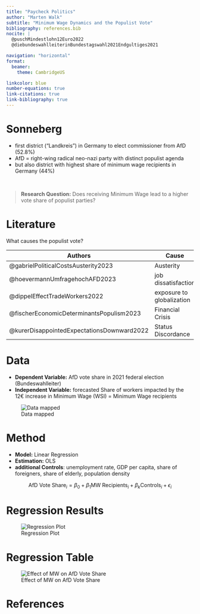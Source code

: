 ```yaml
---
title: "Paycheck Politics"
author: "Marten Walk"
subtitle: "Minimum Wage Dynamics and the Populist Vote"
bibliography: references.bib
nocite: |
  @puschMindestlohn12Euro2022
  @diebundeswahlleiterinBundestagswahl2021Endgultiges2021

navigation: "horizontal"
format: 
  beamer:
    theme: CambridgeUS

linkcolor: blue
number-equations: true
link-citations: true
link-bibliography: true
---
```


# Sonneberg

-   first district ("Landkreis") in Germany to elect commissioner from AfD (52.8%)
-   AfD = right-wing radical neo-nazi party with distinct populist agenda
-   but also district with highest share of minimum wage recipients in Germany (44%)

\

> **Research Question:** Does receiving Minimum Wage lead to a higher vote share of populist parties?

# Literature

What causes the populist vote?

| Authors                                    | Cause                     |
|--------------------------------------------|---------------------------|
| @gabrielPoliticalCostsAusterity2023        | Austerity                 |
| @hoevermannUmfragehochAFD2023              | job dissatisfaction       |
| @dippelEffectTradeWorkers2022              | exposure to globalization |
| @fischerEconomicDeterminantsPopulism2023   | Financial Crisis          |
| @kurerDisappointedExpectationsDownward2022 | Status Discordance        |

# Data

-   **Dependent Variable:** AfD vote share in 2021 federal election (Bundeswahlleiter)
-   **Independent Variable:** forecasted Share of workers impacted by the 12€ increase in Minimum Wage (WSI) = Minimum Wage recipients

![Data mapped](images/maps.png)

# Method

-   **Model:** Linear Regression
-   **Estimation:** OLS
-   **additional Controls**: unemployment rate, GDP per capita, share of foreigners, share of elderly, population density

$$
\text{AfD Vote Share}_{i} = \beta_0 + \beta_1 \text{MW Recipients}_{i} + \beta_k \text{Controls}_{i} + \epsilon_{i}
$$

# Regression Results

![Regression Plot](images/plot_basic.png)

# Regression Table

![Effect of MW on AfD Vote Share](images/table.jpg)

# References

`\tiny`{=latex}

::: {#refs}
:::
